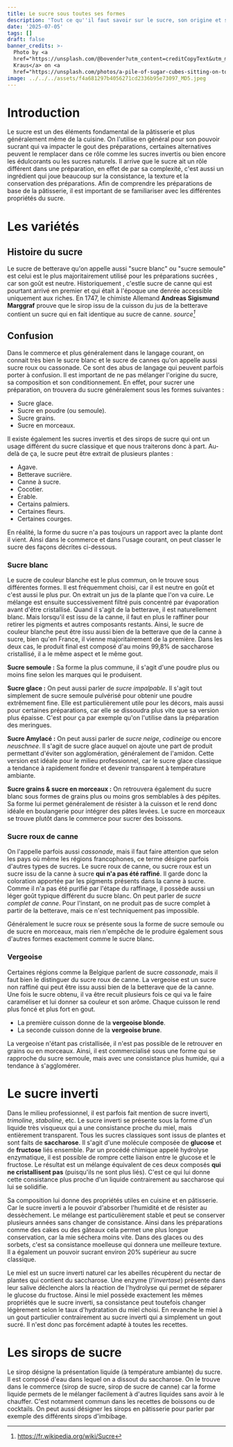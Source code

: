 ```yaml
---
title: Le sucre sous toutes ses formes
description: 'Tout ce qu''il faut savoir sur le sucre, son origine et sa fabrication.'
date: '2025-07-05'
tags: []
draft: false
banner_credits: >-
  Photo by <a
  href="https://unsplash.com/@bovender?utm_content=creditCopyText&utm_medium=referral&utm_source=unsplash">Daniel
  Kraus</a> on <a
  href="https://unsplash.com/photos/a-pile-of-sugar-cubes-sitting-on-top-of-each-other-TXVntZ190Ao?utm_content=creditCopyText&utm_medium=referral&utm_source=unsplash">Unsplash</a>
image: ../../../assets/f4a681297b4056271cd2336b95e73097_MD5.jpeg
---
```

# Introduction

Le sucre est un des éléments fondamental de la pâtisserie et plus généralement même de la cuisine. On l'utilise en général pour son pouvoir sucrant qui va impacter le gout des préparations, certaines alternatives peuvent le remplacer dans ce rôle comme les sucres invertis ou bien encore les édulcorants ou les sucres naturels.
Il arrive que le sucre ait un rôle différent dans une préparation, en effet de par sa complexité, c'est aussi un ingrédient qui joue beaucoup sur la consistance, la texture et la conservation des préparations.
Afin de comprendre les préparations de base de la pâtisserie, il est important de se familiariser avec les différentes propriétés du sucre.

# Les variétés

## Histoire du sucre

Le sucre de betterave qu'on appelle aussi "sucre blanc" ou "sucre semoule" est celui est le plus majoritairement utilisé pour les préparations sucrées , car son goût est neutre. Historiquement , c'estle sucre de canne qui est pourtant arrivé en premier et qui était à l'époque une denrée accessible uniquement aux riches. En 1747, le chimiste Allemand **Andreas Sigismund Marggraf** prouve que le sirop issu de la cuisson du jus de la betterave contient un sucre qui en fait identique au sucre de canne.
*source[^1]*

## Confusion

Dans le commerce et plus généralement dans le langage courant, on connait très bien le sucre blanc et le sucre de cannes qu'on appelle aussi sucre roux ou cassonade. Ce sont des abus de langage qui peuvent parfois porter à confusion. Il est important de ne pas mélanger l'origine du sucre, sa composition et son conditionnement. En effet, pour sucrer une préparation, on trouvera du sucre généralement sous les formes suivantes :

* Sucre glace.
* Sucre en poudre (ou semoule).
* Sucre grains.
* Sucre en morceaux.

Il existe également les sucres invertis et des sirops de sucre qui ont un usage différent du sucre classique et que nous traiterons donc à part. Au-delà de ça, le sucre peut être extrait de plusieurs plantes :

* Agave.
* Betterave sucrière.
* Canne à sucre.
* Cocotier.
* Érable.
* Certains palmiers.
* Certaines fleurs.
* Certaines courges.

En réalité, la forme du sucre n'a pas toujours un rapport avec la plante dont il vient.
Ainsi dans le commerce et dans l'usage courant, on peut classer le sucre des façons décrites ci-dessous.

### Sucre blanc

Le sucre de couleur blanche est le plus commun, on le trouve sous différentes formes. Il est fréquemment choisi, car il est neutre en goût et c'est aussi le plus pur. On extrait un jus de la plante que l'on va cuire. Le mélange est ensuite successivement filtré puis concentré par évaporation avant d'être cristallisé. Quand il s'agit de la betterave, il est naturellement blanc. Mais lorsqu'il est issu de la canne, il faut en plus le raffiner pour retirer les pigments et autres composants restants.
Ainsi, le sucre de couleur blanche peut être issu aussi bien de la betterave que de la canne à sucre, bien qu'en France, il vienne majoritairement de la première. Dans les deux cas, le produit final est composé d'au moins 99,8% de saccharose cristallisé, il a le même aspect et le même gout.

**Sucre semoule :**
Sa forme la plus commune, il s'agit d'une poudre plus ou moins fine selon les marques qui le produisent.

**Sucre glace :**
On peut aussi parler de *sucre impalpable*. Il s'agit tout simplement de sucre semoule pulvérisé pour obtenir une poudre extrêmement fine. Elle est particulièrement utile pour les décors, mais aussi pour certaines préparations, car elle se dissoudra plus vite que sa version plus épaisse. C'est pour ça par exemple qu'on l'utilise dans la préparation des meringues.

**Sucre Amylacé :**
On peut aussi parler de *sucre neige*, *codineige* ou encore *neuschnee*. Il s'agit de sucre glace auquel on ajoute une part de produit permettant d'éviter son agglomération, généralement de l'amidon. Cette version est idéale pour le milieu professionnel, car le sucre glace classique a tendance à rapidement fondre et devenir transparent à température ambiante.

**Sucre grains & sucre en morceaux :**
On retrouvera également du sucre blanc sous formes de grains plus ou moins gros semblables à des pépites. Sa forme lui permet généralement de résister à la cuisson et le rend donc idéale en boulangerie pour intégrer des pâtes levées.
Le sucre en morceaux se trouve plutôt dans le commerce pour sucrer des boissons.

### Sucre roux de canne

On l'appelle parfois aussi *cassonade*, mais il faut faire attention que selon les pays où même les régions francophones, ce terme désigne parfois d'autres types de sucres. Le sucre roux de canne, ou sucre roux est un sucre issu de la canne à sucre **qui n'a pas été raffiné**. Il garde donc la coloration apportée par les pigments présents dans la canne à sucre. Comme il n'a pas été purifié par l'étape du raffinage, il possède aussi un léger goût typique différent du sucre blanc.
On peut parler de *sucre complet de canne*. Pour l'instant, on ne produit pas de sucre complet à partir de la betterave, mais ce n'est techniquement pas impossible.

Généralement le sucre roux se présente sous la forme de sucre semoule ou de sucre en morceaux, mais rien n'empêche de le produire également sous d'autres formes exactement comme le sucre blanc.

### Vergeoise

Certaines régions comme la Belgique parlent de sucre *cassonade*, mais il faut bien le distinguer du sucre roux de canne. La vergeoise est un sucre non raffiné qui peut être issu aussi bien de la betterave que de la canne. Une fois le sucre obtenu, il va être recuit plusieurs fois ce qui va le faire caraméliser et lui donner sa couleur et son arôme. Chaque cuisson le rend plus foncé et plus fort en gout.

* La première cuisson donne de la **vergeoise blonde**.
* La seconde cuisson donne de la **vergeoise brune**.

La vergeoise n'étant pas cristallisée, il n'est pas possible de le retrouver en grains ou en morceaux. Ainsi, il est commercialisé sous une forme qui se rapproche du sucre semoule, mais avec une consistance plus humide, qui a tendance à s'agglomérer.

# Le sucre inverti

Dans le milieu professionnel, il est parfois fait mention de sucre inverti, *trimoline*, *staboline*, etc. Le sucre inverti se présente sous la forme d'un liquide très visqueux qui a une consistance proche du miel, mais entièrement transparent. Tous les sucres classiques sont issus de plantes et sont faits de **saccharose**. Il s'agit d'une molécule composée de **glucose** et de **fructose** liés ensemble.
Par un procédé chimique appelé hydrolyse enzymatique, il est possible de rompre cette liaison entre le glucose et le fructose. Le résultat est un mélange équivalent de ces deux composés **qui ne cristallisent pas** (puisqu'ils ne sont plus liés). C'est ce qui lui donne cette consistance plus proche d'un liquide contrairement au saccharose qui lui se solidifie.

Sa composition lui donne des propriétés utiles en cuisine et en pâtisserie. Car le sucre inverti a le pouvoir d'absorber l'humidité et de résister au dessèchement. Le mélange est particulièrement stable et peut se conserver plusieurs années sans changer de consistance. Ainsi dans les préparations comme des cakes ou des gâteaux cela permet une plus longue conservation, car la mie séchera moins vite.
Dans des glaces ou des sorbets, c'est sa consistance moelleuse qui donnera une meilleure texture. Il a également un pouvoir sucrant environ 20% supérieur au sucre classique.

Le miel est un sucre inverti naturel car les abeilles récupèrent du nectar de plantes qui contient du saccharose. Une enzyme (*l'invertase*) présente dans leur salive déclenche alors la réaction de l'hydrolyse qui permet de séparer le glucose du fructose.
Ainsi le miel possède exactement les mêmes propriétés que le sucre inverti, sa consistance peut toutefois changer légèrement selon le taux d'hydratation du miel choisi. En revanche le miel à un gout particulier contrairement au sucre inverti qui a simplement un gout sucré. Il n'est donc pas forcément adapté à toutes les recettes.

# Les sirops de sucre

Le sirop désigne la présentation liquide (à température ambiante) du sucre. Il est composé d'eau dans lequel on a dissout du saccharose. On le trouve dans le commerce (sirop de sucre, sirop de sucre de canne) car la forme liquide permets de le mélanger facilement à d'autres liquides sans avoir à le chauffer. C'est notamment commun dans les recettes de boissons ou de cocktails.
On peut aussi désigner les sirops en pâtisserie pour parler par exemple des différents sirops d'imbibage.

[^1]: https://fr.wikipedia.org/wiki/Sucre
